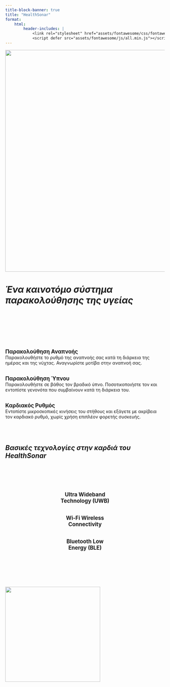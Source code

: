 ```yaml
---
title-block-banner: true
title: "HealthSonar"
format:
    html:
        header-includes: |
            <link rel="stylesheet" href="assets/fontawesome/css/fontawesome.min.css">
            <script defer src="assets/fontawesome/js/all.min.js"></script>
---
```


![](/assets/images/logo.svg){width=700}

<body>
<h1><i>Ένα καινοτόμο σύστημα παρακολούθησης της υγείας</i></h1>
</body>

<br>
<br>
<br>
<br>
<br>

::: {.grid}

::: {.g-col-4}
<center><i class="fa-solid fa-lungs fa-5x" style="color:#2780e3"></i></center><br>
<big><b>Παρακολούθηση Αναπνοής</b></big><br>
Παρακολουθήστε το ρυθμό της αναπνοής σας κατά τη διάρκεια της ημέρας και της νύχτας.
Αναγνωρίστε μοτίβα στην αναπνοή σας.
:::

::: {.g-col-4}
<center><i class="fa-solid fa-moon fa-5x" style="color:#000000"></i></center><br>
<big><b>Παρακολούθηση Ύπνου</b></big><br>
Παρακολουθήστε σε βάθος τον βραδικό ύπνο.
Ποσοτικοποιήστε τον και εντοπίστε γενονότα που συμβαίνουν κατά τη διάρκεια του.
:::

::: {.g-col-4}
<center><i class="fa-solid fa-heart fa-5x" style="color:#c50f0f"></i></center><br>
<big><b>Καρδιακός Ρυθμός</b></big><br>
Εντοπίστε μικροσκοπικές κινήσεις του στήθους και εξάγετε με ακρίβεια τον καρδιακό ρυθμό, χωρίς χρήση επιπλέον φορετής συσκευής.
:::

:::::

<br>
<br>

<body>
<h2><i>Βασικές τεχνολογίες στην καρδιά του HealthSonar</i></h2>
</body>

<br>
<br>

:::::{.grid}

::: {.g-col-4}

<center>
<i class="fa-solid fa-satellite-dish fa-3x" style="color:#000000"></i><br><br>
<big><b>Ultra Wideband<br>Technology (UWB)</b></big>
</center>

:::

::: {.g-col-4}

<center>
<i class="fa-solid fa-wifi fa-3x" style="color:#000000"></i><br><br>
<big><b>Wi-Fi Wireless<br>Connectivity</b></big>
</center>

:::

::: {.g-col-4}

<center>
<i class="fa-brands fa-bluetooth-b fa-3x" style="color:#000000"></i><br><br>
<big><b>Bluetooth Low<br>Energy (BLE)</b></big>
</center>

:::

:::::

<br>
<br>
<br>
<br>
<br>

![](assets/images/espa_logo.jpg){width=300 fig-align="right"}